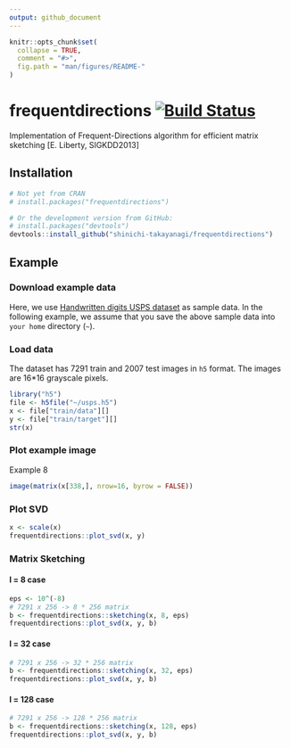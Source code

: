 ```yaml
---
output: github_document
---
```


<!-- README.md is generated from README.Rmd. Please edit that file -->

```r
knitr::opts_chunk$set(
  collapse = TRUE,
  comment = "#>",
  fig.path = "man/figures/README-"
)
```

# frequentdirections [![Build Status](https://travis-ci.com/shinichi-takayanagi/frequentdirections.svg?branch=master)](https://travis-ci.com/shinichi-takayanagi/frequentdirections) 

Implementation of Frequent-Directions algorithm for efficient matrix sketching [E. Liberty, SIGKDD2013]


## Installation

```r
# Not yet from CRAN
# install.packages("frequentdirections")

# Or the development version from GitHub:
# install.packages("devtools")
devtools::install_github("shinichi-takayanagi/frequentdirections")
```

## Example

### Download example data

Here, we use [Handwritten digits USPS dataset](https://www.kaggle.com/bistaumanga/usps-dataset/version/1) as sample data.
In the following example, we assume that you save the above sample data into `your home` directory (`~`).

### Load data

The dataset has 7291 train and 2007 test images in `h5` format. 
The images are 16*16 grayscale pixels.
```r
library("h5")
file <- h5file("~/usps.h5")
x <- file["train/data"][]
y <- file["train/target"][]
str(x)
```

### Plot example image
Example 8
```r
image(matrix(x[338,], nrow=16, byrow = FALSE))
```

### Plot SVD

```r
x <- scale(x)
frequentdirections::plot_svd(x, y)
```

### Matrix Sketching
#### l = 8 case
```r
eps <- 10^(-8)
# 7291 x 256 -> 8 * 256 matrix
b <- frequentdirections::sketching(x, 8, eps)
frequentdirections::plot_svd(x, y, b)
```

#### l = 32 case
```r
# 7291 x 256 -> 32 * 256 matrix
b <- frequentdirections::sketching(x, 32, eps)
frequentdirections::plot_svd(x, y, b)
```

#### l = 128 case
```r
# 7291 x 256 -> 128 * 256 matrix
b <- frequentdirections::sketching(x, 128, eps)
frequentdirections::plot_svd(x, y, b)
```
